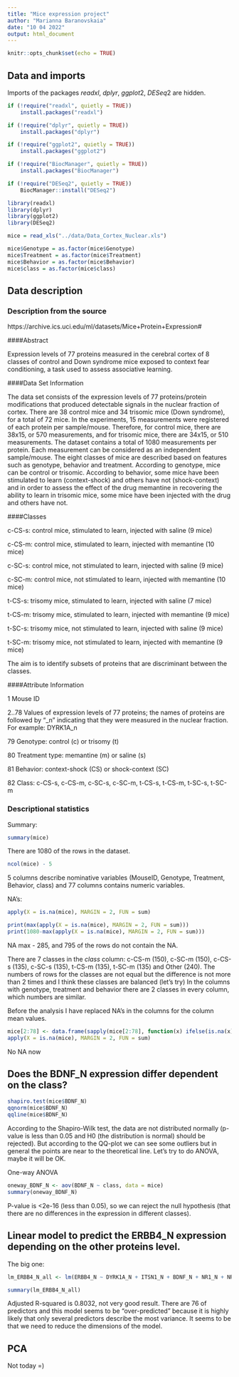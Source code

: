 ```yaml
---
title: "Mice expression project"
author: "Marianna Baranovskaia"
date: "10 04 2022"
output: html_document
---
```


```r
knitr::opts_chunk$set(echo = TRUE)
```

## Data and imports

Imports of the packages $readxl$, $dplyr$, $ggplot2$, $DESeq2$ are hidden. 
``` r
if (!require("readxl", quietly = TRUE))
    install.packages("readxl")

if (!require("dplyr", quietly = TRUE))
    install.packages("dplyr")

if (!require("ggplot2", quietly = TRUE))
    install.packages("ggplot2")

if (!require("BiocManager", quietly = TRUE))
    install.packages("BiocManager")

if (!require("DESeq2", quietly = TRUE))
    BiocManager::install("DESeq2")

library(readxl)
library(dplyr)
library(ggplot2)
library(DESeq2)
```

``` r
mice = read_xls("../data/Data_Cortex_Nuclear.xls")
```

``` r
mice$Genotype = as.factor(mice$Genotype)
mice$Treatment = as.factor(mice$Treatment)
mice$Behavior = as.factor(mice$Behavior)
mice$class = as.factor(mice$class)
```

## Data description
### Description from the source 
https://archive.ics.uci.edu/ml/datasets/Mice+Protein+Expression#

####Abstract

Expression levels of 77 proteins measured in the cerebral cortex of 8 classes of control and Down syndrome mice exposed to context fear conditioning, a task used to assess associative learning.

####Data Set Information

The data set consists of the expression levels of 77 proteins/protein modifications that produced detectable signals in the nuclear fraction of cortex. There are 38 control mice and 34 trisomic mice (Down syndrome), for a total of 72 mice. In the experiments, 15 measurements were registered of each protein per sample/mouse. Therefore, for control mice, there are 38x15, or 570 measurements, and for trisomic mice, there are 34x15, or 510 measurements. The dataset contains a total of 1080 measurements per protein. Each measurement can be considered as an independent sample/mouse.
The eight classes of mice are described based on features such as genotype, behavior and treatment. According to genotype, mice can be control or trisomic. According to behavior, some mice have been stimulated to learn (context-shock) and others have not (shock-context) and in order to assess the effect of the drug memantine in recovering the ability to learn in trisomic mice, some mice have been injected with the drug and others have not.

####Classes

c-CS-s: control mice, stimulated to learn, injected with saline (9 mice)

c-CS-m: control mice, stimulated to learn, injected with memantine (10 mice)

c-SC-s: control mice, not stimulated to learn, injected with saline (9 mice)

c-SC-m: control mice, not stimulated to learn, injected with memantine (10 mice)

t-CS-s: trisomy mice, stimulated to learn, injected with saline (7 mice)

t-CS-m: trisomy mice, stimulated to learn, injected with memantine (9 mice)

t-SC-s: trisomy mice, not stimulated to learn, injected with saline (9 mice)

t-SC-m: trisomy mice, not stimulated to learn, injected with memantine (9 mice)

The aim is to identify subsets of proteins that are discriminant between the classes.

####Attribute Information

1 Mouse ID

2..78 Values of expression levels of 77 proteins; the names of proteins are followed by "_n" indicating that they were measured in the nuclear fraction. For example: DYRK1A_n

79 Genotype: control (c) or trisomy (t)

80 Treatment type: memantine (m) or saline (s)

81 Behavior: context-shock (CS) or shock-context (SC)

82 Class: c-CS-s, c-CS-m, c-SC-s, c-SC-m, t-CS-s, t-CS-m, t-SC-s, t-SC-m 


### Descriptional statistics
Summary:
``` r
summary(mice)
```
There are 1080 of the rows in the dataset. 
``` r
ncol(mice) - 5
```
5 columns describe nominative variables (MouseID, Genotype, Treatment, Behavior, class) and 77 columns contains numeric variables.

NA's:
``` r
apply(X = is.na(mice), MARGIN = 2, FUN = sum)
```
``` r
print(max(apply(X = is.na(mice), MARGIN = 2, FUN = sum)))
print(1080-max(apply(X = is.na(mice), MARGIN = 2, FUN = sum)))
```
NA max - 285, and 795 of the rows do not contain the NA. 

There are 7 classes in the $class$ column: c-CS-m (150), c-SC-m (150), c-CS-s (135), c-SC-s (135), t-CS-m (135), t-SC-m (135) and  Other (240).
The numbers of rows for the classes are not equal but the difference is not more than 2 times and I think these classes are balanced (let's try) 
In the columns with genotype, treatment and behavior there are 2 classes in every column, which numbers are similar.

Before the analysis I have replaced NA's in the columns for the column mean values.
``` r
mice[2:78] <- data.frame(sapply(mice[2:78], function(x) ifelse(is.na(x), mean(x, na.rm = TRUE), x)))
apply(X = is.na(mice), MARGIN = 2, FUN = sum)
```
No NA now

## Does the BDNF_N expression differ dependent on the class?
```r
shapiro.test(mice$BDNF_N)
qqnorm(mice$BDNF_N)
qqline(mice$BDNF_N)
```
According to the Shapiro-Wilk test, the data are not distributed normally (p-value is less than 0.05 and H0 (the distribution is normal) should be rejected). But according to the QQ-plot we can see some outliers but in general the points are near to the theoretical line. Let's try to do ANOVA, maybe it will be OK. 

One-way ANOVA
```r
oneway_BDNF_N <- aov(BDNF_N ~ class, data = mice)
summary(oneway_BDNF_N)
```
P-value is <2e-16 (less than 0.05), so we can reject the null hypothesis (that there are no differences in the expression in different classes).

## Linear model to predict the ERBB4_N expression depending on the other proteins level.  

The big one:
```r
lm_ERBB4_N_all <- lm(ERBB4_N ~ DYRK1A_N + ITSN1_N + BDNF_N + NR1_N + NR2A_N + pAKT_N + pBRAF_N + pCAMKII_N + pCREB_N + pELK_N + pERK_N + pJNK_N + PKCA_N + pMEK_N + pNR1_N + pNR2A_N + pNR2B_N + pPKCAB_N + pRSK_N + AKT_N + BRAF_N + CAMKII_N + CREB_N + ELK_N + ERK_N + GSK3B_N + JNK_N + MEK_N + TRKA_N + RSK_N + APP_N + Bcatenin_N + SOD1_N + MTOR_N + P38_N + pMTOR_N + DSCR1_N + AMPKA_N + NR2B_N + pNUMB_N + RAPTOR_N + TIAM1_N + pP70S6_N + NUMB_N + P70S6_N + pGSK3B_N + pPKCG_N + CDK5_N + S6_N + ADARB1_N + AcetylH3K9_N + RRP1_N + BAX_N + ARC_N + nNOS_N + Tau_N + GFAP_N + GluR3_N + GluR4_N + IL1B_N + P3525_N + pCASP9_N + PSD95_N + SNCA_N + Ubiquitin_N + pGSK3B_Tyr216_N + SHH_N + BAD_N + BCL2_N + pS6_N + pCFOS_N + SYP_N + H3AcK18_N + EGR1_N + H3MeK4_N + CaNA_N, mice)

summary(lm_ERBB4_N_all)
```
Adjusted R-squared is 0.8032, not very good result. There are 76 of predictors and this model seems to be "over-predicted" because it is highly likely that only several predictors describe the most variance. It seems to be that we need to reduce the dimensions of the model.

## PCA 
Not today =)
